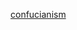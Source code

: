 {{Userbox
  |id=<del>孔老二</del>
  |id-c=white
  |info=这個用戶'''反對[[儒學]]'''。
  |info-c=#ffff99
  |info-s=10
  |border-c=blue
  |usercategory = 反对儒学的维基人
  |nocat = {{{nocat|}}}
}}<noinclude>
[[Category:哲学信仰用戶框模板|confucianism]]
</noinclude>